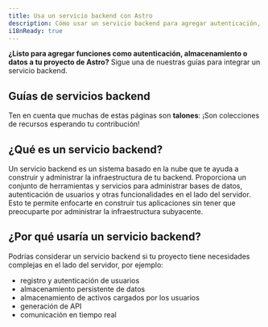 ```yaml
---
title: Usa un servicio backend con Astro
description: Cómo usar un servicio backend para agregar autenticación, almacenamiento y datos
i18nReady: true
---
```


**¿Listo para agregar funciones como autenticación, almacenamiento o datos a tu proyecto de Astro?** Sigue una de nuestras guías para integrar un servicio backend.

## Guías de servicios backend

<BackendGuidesNav />

Ten en cuenta que muchas de estas páginas son **talones**: ¡Son colecciones de recursos esperando tu contribución!

## ¿Qué es un servicio backend?

Un servicio backend es un sistema basado en la nube que te ayuda a construir y administrar la infraestructura de tu backend. Proporciona un conjunto de herramientas y servicios para administrar bases de datos, autenticación de usuarios y otras funcionalidades en el lado del servidor. Esto te permite enfocarte en construir tus aplicaciones sin tener que preocuparte por administrar la infraestructura subyacente.

## ¿Por qué usaría un servicio backend?

Podrías considerar un servicio backend si tu proyecto tiene necesidades complejas en el lado del servidor, por ejemplo:
- registro y autenticación de usuarios
- almacenamiento persistente de datos
- almacenamiento de activos cargados por los usuarios
- generación de API
- comunicación en tiempo real